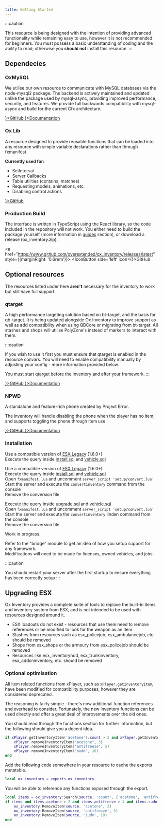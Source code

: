 ```yaml
---
title: Getting Started
---
```




:::caution

This resource is being designed with the intention of providing advanced functionality while remaining easy to use,
however it is not recommended for beginners. You must possess a basic understanding of coding and the ability to read;
otherwise you **should not** install this resource.
:::

## Dependecies

### OxMySQL

We utilise our own resource to communicate with MySQL databases via the node-mysql2 package.
The backend is actively maintained and updated unlike the package used by mysql-async, providing improved performance, security, and features.
We provide full backwards compatibility with mysql-async and build for the current Cfx architecture.

<div style={{display: 'flex'}}>
    <a href="https://www.github.com/overextended/oxmysql" style={{marginRight: '0.6rem'}}>
        <IconButton side='left' icon={<BsGithub/>}>GitHub</IconButton>
    </a>
    <a href="https://overextended.github.io/docs/oxmysql/Installation/">
        <IconButton side='left' icon={<BsBookHalf/>}>Documentation</IconButton>
    </a>
</div>

### Ox Lib

A resource designed to provide reusable functions that can be loaded into any resource with simple variable declarations rather than through fxmanifest.

**Currently used for:**

* SetInterval
* Server Callbacks
* Table utilities (contains, matches)
* Requesting models, animations, etc.
* Disabling control actions

<a href="https://www.github.com/overextended/ox_lib">
    <IconButton side='left' icon={<BsGithub/>}>GitHub</IconButton>
</a>

### Production Build
The interface is written in TypeScript using the React library, so the code included in the repository will not work.
You either need to build the package yourself (more information in [guides](./Guides) section), or download a release (ox_inventory.zip).

<a href="https://www.github.com/overextended/ox_inventory/releases/latest" style={{marginRight: '0.6rem'}}>
    <IconButton side='left' icon={<BsGithub/>}>GitHub</IconButton>
</a>

## Optional resources

The resources listed under here **aren't** necessary for the inventory to work but still have full support.

### qtarget

A high performance targeting solution based on bt-target, and the basis for qb-target.
It is being updated alongside Ox Inventory to improve support as well as add compatibility when using QBCore or migrating from bt-target.
All stashes and shops will utilise PolyZone's instead of markers to interact with them.

:::caution

If you wish to use it first you must ensure that qtarget is enabled in the resource convars.
You will need to enable compatibility manually by adjusting your config - more information provided below.

You must start qtarget before the inventory and after your framework.
:::

<div style={{display: 'flex'}}>
    <a href="https://www.github.com/overextended/qtarget" style={{marginRight: '0.6rem'}}>
        <IconButton side='left' icon={<BsGithub/>}>GitHub</IconButton>
    </a>
    <a href="https://overextended.github.io/qtarget/">
        <IconButton side='left' icon={<BsBookHalf/>}>Documentation</IconButton>
    </a>
</div>

### NPWD

A standalone and feature-rich phone created by Project Error.

The inventory will handle disabling the phone when the player has no item, and supports toggling the phone through item use.

<div style={{display: 'flex'}}>
    <a href="https://www.github.com/project-error/npwd" style={{marginRight: '0.6rem'}}>
        <IconButton side='left' icon={<BsGithub/>}>GitHub</IconButton>
    </a>
    <a href="https://projecterror.dev/docs">
        <IconButton side='left' icon={<BsBookHalf/>}>Documentation</IconButton>
    </a>
</div>


### Installation

<Tabs>
<TabItem value="fresh_esx" label="Fresh ESX" default>

Use a compatible version of [ESX Legacy](https://github.com/esx-framework/esx-legacy) (1.6.0+)  
Execute the query inside [install.sql](https://github.com/overextended/ox_inventory/blob/main/setup/install.sql) and [vehicle.sql](https://github.com/overextended/ox_inventory/blob/main/setup/vehicle.sql)
</TabItem>
<TabItem value="convert_esx" label="Convert ESX">

Use a compatible version of [ESX Legacy](https://github.com/esx-framework/esx-legacy) (1.6.0+)  
Execute the query inside [install.sql](https://github.com/overextended/ox_inventory/blob/main/setup/install.sql)
and [vehicle.sql](https://github.com/overextended/ox_inventory/blob/main/setup/vehicle.sql)  
Open `fxmanifest.lua` and uncomment `server_script 'setup/convert.lua'`  
Start the server and execute the `convertinventory` command from the console  
Remove the conversion file
</TabItem>
<TabItem value="convert_linden" label="Upgrade from Linden Inventory">

Execute the query inside [upgrade.sql](https://github.com/overextended/ox_inventory/blob/main/setup/upgrade.sql)
and [vehicle.sql](https://github.com/overextended/ox_inventory/blob/main/setup/vehicle.sql)  
Open `fxmanifest.lua` and uncomment `server_script 'setup/convert.lua'`  
Start the server and execute the `convertinventory` linden command from the console  
Remove the conversion file
</TabItem>
<TabItem value="standalone" label="Standalone">

Work in progress.

Refer to the "bridge" module to get an idea of how you setup support for any framework.  
Modifications will need to be made for licenses, owned vehicles, and jobs.
</TabItem>
</Tabs>

:::caution

You should restart your server after the first startup to ensure everything has been correctly setup
:::

## Upgrading ESX
Ox Inventory provides a complete suite of tools to replace the built-in items and inventory system from ESX, and is not intended to be used with resources designed around it.

- ESX loadouts do not exist - resources that use them need to remove references or be modified to look for the weapon as an item
- Stashes from resources such as esx_policejob, esx_ambulancejob, etc. should be removed
- Shops from esx_shops or the armoury from esx_policejob should be removed
- Resources like esx_inventoryhud, esx_trunkinventory, esx_addoninventory, etc. should be removed

### Optional optimisation
All item related functions from xPlayer, such as `xPlayer.getInventoryItem`, have been modified for compatibility purposes; however they are considered deprecated.

The reasoning is fairly simple - there's now additional function references and overhead to consider. Fortunately, the new Inventory functions can be used directly and offer a great deal of improvements over the old ones.

You should read through the functions section for further information, but the following should give you a decent idea.

<Tabs>
<TabItem value="esx" label="ESX">

```lua
if xPlayer.getInventoryItem('acetone').count > 2 and xPlayer.getInventoryItem('antifreeze').count > 4 and xPlayer.getInventoryItem('sudo').count > 9 then 
    xPlayer.removeInventoryItem("acetone", 3)
    xPlayer.removeInventoryItem("antifreeze", 5)
    xPlayer.removeInventoryItem("sudo", 10)
end
```
</TabItem>
<TabItem value="inventory" label="Inventory">

Add the following code somewhere in your resource to cache the exports metatable.

```lua
local ox_inventory = exports.ox_inventory
```

You will be able to reference any functions exposed through the export.

```lua
local items = ox_inventory:Search(source, 'count', {'acetone', 'antifreeze', 'sudo'})
if items and items.acetone > 2 and items.antifreeze > 4 and items.sudo > 9 then
    ox_inventory:RemoveItem(source, 'acetone', 3)
    ox_inventory:RemoveItem(source, 'antifreeze', 5)
    ox_inventory:RemoveItem(source, 'sudo', 10)
end
```
</TabItem>
</Tabs>